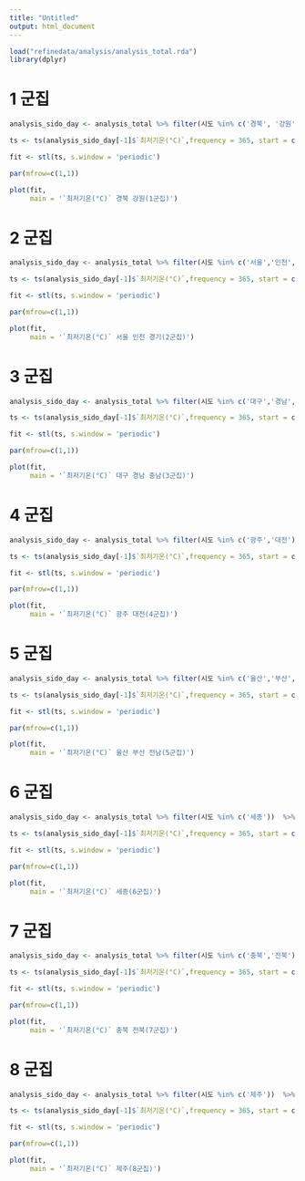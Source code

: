 ```yaml
---
title: "Untitled"
output: html_document
---
```




```r

load("refinedata/analysis/analysis_total.rda")
library(dplyr)


```

# 1 군집

```r
analysis_sido_day <- analysis_total %>% filter(시도 %in% c('경북', '강원'))  %>% group_by(일시) %>% summarise(`최저기온(°C)` = mean(`최저기온(°C)`,na.rm=TRUE))

ts <- ts(analysis_sido_day[-1]$`최저기온(°C)`,frequency = 365, start = c(2016,1))

fit <- stl(ts, s.window = 'periodic')

par(mfrow=c(1,1))

plot(fit,
     main = '`최저기온(°C)` 경북 강원(1군집)')

```

# 2 군집

```r

analysis_sido_day <- analysis_total %>% filter(시도 %in% c('서울','인천','경기'))  %>% group_by(일시) %>% summarise(`최저기온(°C)` = mean(`최저기온(°C)`,na.rm=TRUE))

ts <- ts(analysis_sido_day[-1]$`최저기온(°C)`,frequency = 365, start = c(2016,1))

fit <- stl(ts, s.window = 'periodic')

par(mfrow=c(1,1))

plot(fit,
     main = '`최저기온(°C)` 서울 인천 경기(2군집)')


```

# 3 군집

```r

analysis_sido_day <- analysis_total %>% filter(시도 %in% c('대구','경남','충남'))  %>% group_by(일시) %>% summarise(`최저기온(°C)` = mean(`최저기온(°C)`,na.rm=TRUE))

ts <- ts(analysis_sido_day[-1]$`최저기온(°C)`,frequency = 365, start = c(2016,1))

fit <- stl(ts, s.window = 'periodic')

par(mfrow=c(1,1))

plot(fit,
     main = '`최저기온(°C)` 대구 경남 충남(3군집)')

```

# 4 군집

```r

analysis_sido_day <- analysis_total %>% filter(시도 %in% c('광주','대전'))  %>% group_by(일시) %>% summarise(`최저기온(°C)` = mean(`최저기온(°C)`,na.rm=TRUE))

ts <- ts(analysis_sido_day[-1]$`최저기온(°C)`,frequency = 365, start = c(2016,1))

fit <- stl(ts, s.window = 'periodic')

par(mfrow=c(1,1))

plot(fit,
     main = '`최저기온(°C)` 광주 대전(4군집)')

```

# 5 군집

```r

analysis_sido_day <- analysis_total %>% filter(시도 %in% c('울산','부산', '전남'))  %>% group_by(일시) %>% summarise(`최저기온(°C)` = mean(`최저기온(°C)`,na.rm=TRUE))

ts <- ts(analysis_sido_day[-1]$`최저기온(°C)`,frequency = 365, start = c(2016,1))

fit <- stl(ts, s.window = 'periodic')

par(mfrow=c(1,1))

plot(fit,
     main = '`최저기온(°C)` 울산 부산 전남(5군집)')

```

# 6 군집

```r
analysis_sido_day <- analysis_total %>% filter(시도 %in% c('세종'))  %>% group_by(일시) %>% summarise(`최저기온(°C)` = mean(`최저기온(°C)`,na.rm=TRUE))

ts <- ts(analysis_sido_day[-1]$`최저기온(°C)`,frequency = 365, start = c(2016,1))

fit <- stl(ts, s.window = 'periodic')

par(mfrow=c(1,1))

plot(fit,
     main = '`최저기온(°C)` 세종(6군집)')

```

# 7 군집

```r

analysis_sido_day <- analysis_total %>% filter(시도 %in% c('충북','전북'))  %>% group_by(일시) %>% summarise(`최저기온(°C)` = mean(`최저기온(°C)`,na.rm=TRUE))

ts <- ts(analysis_sido_day[-1]$`최저기온(°C)`,frequency = 365, start = c(2016,1))

fit <- stl(ts, s.window = 'periodic')

par(mfrow=c(1,1))

plot(fit,
     main = '`최저기온(°C)` 충북 전북(7군집)')

```

# 8 군집

```r

analysis_sido_day <- analysis_total %>% filter(시도 %in% c('제주'))  %>% group_by(일시) %>% summarise(`최저기온(°C)` = mean(`최저기온(°C)`,na.rm=TRUE))

ts <- ts(analysis_sido_day[-1]$`최저기온(°C)`,frequency = 365, start = c(2016,1))

fit <- stl(ts, s.window = 'periodic')

par(mfrow=c(1,1))

plot(fit,
     main = '`최저기온(°C)` 제주(8군집)')

```
